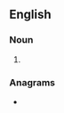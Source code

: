 ==English==

===Noun===
{{head|en|noun form}}

# {{plural of|acidimeter|lang=en}}

===Anagrams===
* {{anagrams|en|a=acdeeiimrst|acidimetres|mediatrices}}